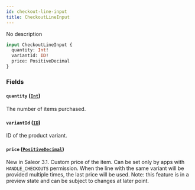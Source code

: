 ```yaml
---
id: checkout-line-input
title: CheckoutLineInput
---
```


No description

```graphql
input CheckoutLineInput {
  quantity: Int!
  variantId: ID!
  price: PositiveDecimal
}
```

### Fields

#### `quantity` ([`Int`](../../../developer/api-reference/scalars/int))

The number of items purchased.

#### `variantId` ([`ID`](../../../developer/api-reference/scalars/id))

ID of the product variant.

#### `price` ([`PositiveDecimal`](../../../developer/api-reference/scalars/positive-decimal))

New in Saleor 3.1. Custom price of the item. Can be set only by apps with `HANDLE_CHECKOUTS` permission. When the line with the same variant will be provided multiple times, the last price will be used. Note: this feature is in a preview state and can be subject to changes at later point.
